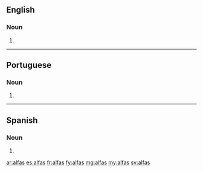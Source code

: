 ==English==

===Noun===
{{head|en|noun plural form}}

# {{plural of|alfa|lang=en}}

----

==Portuguese==

===Noun===
{{head|pt|plural}} {{g|f}}

# {{plural of|alfa|lang=pt}}

----

==Spanish==

===Noun===
{{head|es|noun form|g=f-p}}

# {{plural of|alfa|lang=es}}

[[ar:alfas]]
[[es:alfas]]
[[fr:alfas]]
[[fy:alfas]]
[[mg:alfas]]
[[my:alfas]]
[[sv:alfas]]